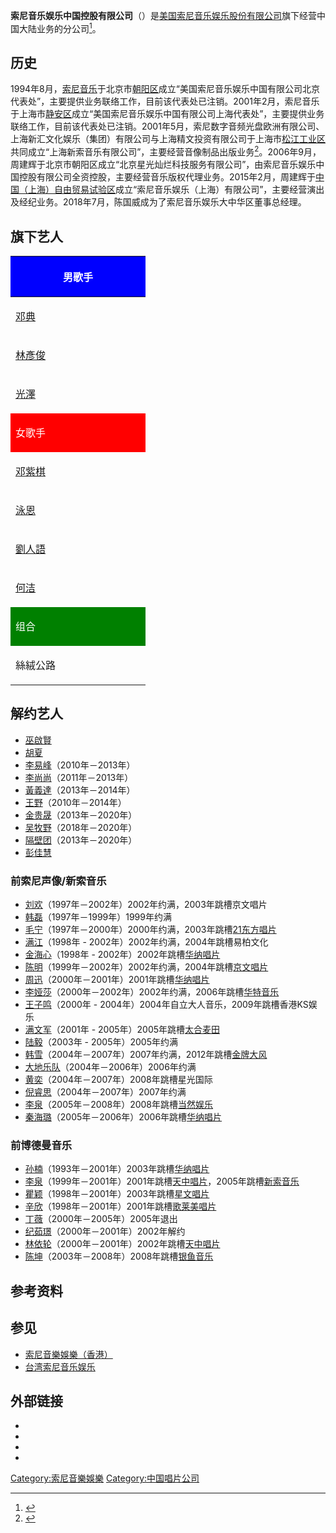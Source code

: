 {{Infobox company
| name = 索尼音樂娛樂中國控股有限公司
| name_en = Sony Music Entertainment China Holdings Limited
| type = [[私人公司|私人公司]]
| local_code_name = HK
| local_code = 1034416
| foundation = {{Start date and age|df=yes|2006|3|29}}
| location = {{HKG}}[[鰂魚涌|鰂魚涌]][[英皇道|英皇道]]979號
| area_served = {{HKG}}
| industry = [[音樂產業|音樂]]、[[娛樂|娛樂]]
| owner = [[索尼|索尼公司]]
| parent = [[索尼音乐娱乐|索尼音乐娱乐]]
}}
{{Infobox company
| name = 北京星光灿烂科技服务有限公司
| name_en = Beijing Star Bright Technical Service Co., Ltd
| logo = Sony Music Entertainment.png
| logo_size = 150px
| type = [[私人公司|私人公司]]
| local_code_name = CN
| local_code = 91110105791605777C
| foundation = {{Start date and age|df=yes|2006|9|1}}
| location = {{PRC}}<br>[[北京市|北京市]][[朝陽區|朝阳区]]郎家园6号[3-3]5幢1层101室
| area_served = {{CHNMLD}}
| key_people = [[陈国威|陈国威]]
| industry = [[音乐产业|音乐]]、[[娱乐|娱乐]]
| assets = 15万美元（2020年）
| owner = [[索尼|索尼公司]]
| parent = [[索尼音乐娱乐|索尼音乐娱乐]]
| homepage = {{URL|sonymusic.com.cn}}
}}
{{Infobox company
| name = 索尼音乐娱乐（上海）有限公司
| name_en = Sony Music Entertainment (Shanghai) Co., Ltd.
| type = [[私人公司|私人公司]]
| local_code_name = CN
| local_code = 913100003246165222
| foundation = {{Start date and age|df=yes|2015|2|13}}
| location = {{PRC}}<br>[[中国（上海）自由贸易试验区|中国（上海）自由贸易试验区]]马吉路2号17层1701E室
| area_served = {{CHNMLD}}
| key_people = [[陈国威|陈国威]]
| industry = [[娱乐|娱乐]]
| assets = 500万人民币（2015年）
| owner = [[索尼|索尼公司]]
| parent = [[索尼音乐娱乐|索尼音乐娱乐]]
| homepage = {{URL|sonymusic.com.cn}}
}}
{{Infobox company
| name = 上海新索音乐有限公司
| name_en = Shanghai Epic Music Entertainment Company Ltd.
| type = [[私人公司|私人公司]]
| local_code_name = CN
| local_code = 91310000710938036B
| foundation = {{Start date and age|df=yes|2001|5|18}}
| location = {{PRC}}[[上海市|上海市]][[松江区|松江工业区]]江田东路99号
| area_served = {{CHNML}}
| key_people = [[刘晓峰|刘晓峰]]
| industry = [[音乐产业|音乐]]
| assets = 1200万美元（2001年）
| owner = 索尼数字音频光盘欧洲有限公司<br>上海新汇文化娱乐（集团）有限公司<br>上海精文投资有限公司
| homepage = {{URL|sonydadc.com.cn}}
}}

'''索尼音乐娱乐中国控股有限公司'''（{{Lang-en|'''Sony Music Entertainment China Ltd.'''}}）是[[索尼音樂娛樂|美国索尼音乐娱乐股份有限公司]]旗下经营中国大陆业务的分公司<ref>{{Cite web|url=https://www.sonymusic.com.cn/%E9%9A%90%E7%A7%81%E6%94%BF%E7%AD%96%E5%A3%B0%E6%98%8E/|title=隐私政策声明 – Sony Music Entertainment China Ltd.|accessdate=2018-11-28|work=www.sonymusic.com.cn|language=en-US|archive-date=2018-11-28|archive-url=https://web.archive.org/web/20181128122720/https://www.sonymusic.com.cn/%E9%9A%90%E7%A7%81%E6%94%BF%E7%AD%96%E5%A3%B0%E6%98%8E/|dead-url=no}}</ref>。

== 历史 ==
1994年8月，[[索尼音乐|索尼音乐]]于北京市[[朝阳区_(北京市)|朝阳区]]成立“美国索尼音乐娱乐中国有限公司北京代表处”，主要提供业务联络工作，目前该代表处已注销。2001年2月，索尼音乐于上海市[[静安区|静安区]]成立“美国索尼音乐娱乐中国有限公司上海代表处”，主要提供业务联络工作，目前该代表处已注销。2001年5月，索尼数字音频光盘欧洲有限公司、上海新汇文化娱乐（集团）有限公司与上海精文投资有限公司于上海市[[松江区|松江工业区]]共同成立“上海新索音乐有限公司”，主要经营音像制品出版业务<ref>{{Cite web|url=http://www.sony.com.cn/2018.htm|title=Sony|accessdate=2018-11-28|work=www.sony.com.cn|archive-date=2019-06-09|archive-url=https://web.archive.org/web/20190609164337/https://www.sony.com.cn/2018.htm|dead-url=no}}</ref>。2006年9月，周建辉于北京市朝阳区成立“北京星光灿烂科技服务有限公司”，由索尼音乐娱乐中国控股有限公司全资控股，主要经营音乐版权代理业务。2015年2月，周建辉于[[中国（上海）自由贸易试验区|中国（上海）自由贸易试验区]]成立“索尼音乐娱乐（上海）有限公司”，主要经营演出及经纪业务。2018年7月，陈国威成为了索尼音乐娱乐大中华区董事总经理。

== 旗下艺人 ==
{| class="wikitable" cellpadding="1" style="width: 700px"
|-
! style="background:blue; color:white" colspan="3" | 男歌手
|-
| width="200"|[[邓典|邓典]] || width="200"| [[田燚|田燚]] || width="200" | [[謝天笑|謝天笑]]
|-
| width="200"|[[林彥俊|林彥俊]] || width="200"| [[王博文|王博文]] || width="200" | [[黄礼格|黄礼格]]
|-
| width="200"| [[光澤_(音樂人)|光澤]] || width="200"| [[王一哲|王一哲]] || width="200"|
|-
! style="background:red; color:white" colspan="3" | 女歌手
|-
| width="200"|[[鄧紫棋|邓紫棋]] || width="200" |[[黄绮珊|黄绮珊]] ||[[陳明憙|陳明憙]]
|-
| width="200"|[[泳恩|泳恩]] || width="200"| [[歐陽娜娜|歐陽娜娜]]|| width="200" |[[张紫宁|张紫宁]]
|-
| width="200"|[[劉人語|劉人語]]|| width="200" |[[蘇芮琪|蘇芮琪]] || width="200" |[[小潘潘_(歌手)|小潘潘]]
|-
| width="200"|[[何洁|何洁]]|| width="200" | || width="200" |
|-
! style="background:green; color:white" colspan="3" | 组合
|-
| width="200"| 絲絨公路 || width="200"|  || width="200"|
|}

==解约艺人==
*[[巫啟賢|巫啟賢]]
*[[胡夏|胡夏]]
*[[李易峰|李易峰]]（2010年－2013年）
*[[李尚尚|李尚尚]]（2011年－2013年）
*[[黃義達|黃義達]]（2013年－2014年）
*[[王野|王野]]（2010年－2014年）
*[[金贵晟|金贵晟]]（2013年－2020年）
*[[吴牧野|吴牧野]]（2018年－2020年）
*[[隔壁团|隔壁团]]（2013年－2020年）
*[[彭佳慧|彭佳慧]]
=== 前索尼声像/新索音乐 ===
*[[刘欢|刘欢]]（1997年－2002年）2002年约满，2003年跳槽京文唱片
*[[韩磊|韩磊]]（1997年－1999年）1999年约满
*[[毛宁|毛宁]]（1997年－2000年）2000年约满，2003年跳槽[[21东方唱片|21东方唱片]]
*[[满江|满江]]（1998年 - 2002年）2002年约满，2004年跳槽易柏文化
*[[金海心|金海心]]（1998年 - 2002年）2002年跳槽[[华纳音乐中国|华纳唱片]]
*[[陈明_(歌手)|陈明]]（1999年－2002年）2002年约满，2004年跳槽[[京文唱片|京文唱片]]
*[[周迅|周迅]]（2000年－2001年）2001年跳槽[[华纳音乐中国|华纳唱片]]
*[[李婭莎|李娅莎]]（2000年－2002年）2002年约满，2006年跳槽[[華特國際音樂|华特音乐]]
*[[王子鸣|王子鸣]]（2000年 - 2004年）2004年自立大人音乐，2009年跳槽香港KS娱乐
*[[满文军|满文军]]（2001年 - 2005年）2005年跳槽[[太合麦田|太合麦田]]
*[[陆毅|陆毅]]（2003年 - 2005年）2005年约满
*[[韩雪|韩雪]]（2004年－2007年）2007年约满，2012年跳槽[[金牌大風|金牌大风]]
*[[大地乐队|大地乐队]]（2004年－2006年）2006年约满
*[[黄奕|黄奕]]（2004年－2007年）2008年跳槽星光国际
*[[倪睿思|倪睿思]]（2004年－2007年）2007年约满
*[[李泉|李泉]]（2005年－2008年）2008年跳槽[[當然娛樂|当然娱乐]]
*[[秦海璐|秦海璐]]（2005年－2006年）2006年跳槽[[华纳音乐中国|华纳唱片]]

=== 前博德曼音乐 ===
*[[孙楠|孙楠]]（1993年－2001年）2003年跳槽[[華納音樂_(台灣)|华纳唱片]]
*[[李泉|李泉]]（1999年－2001年）2001年跳槽[[天中唱片|天中唱片]]，2005年跳槽[[新索音乐|新索音乐]]
*[[瞿颖|瞿颖]]（1998年－2001年）2003年跳槽[[星文唱片|星文唱片]]
*[[辛欣|辛欣]]（1998年－2001年）2001年跳槽[[歌萊美唱片|歌莱美唱片]]
*[[丁薇|丁薇]]（2000年－2005年）2005年退出
*[[紀茹璟|纪茹璟]]（2000年－2001年）2002年解约
*[[林依轮|林依轮]]（2000年－2001年）2002年跳槽[[天中唱片|天中唱片]]
*[[陈坤|陈坤]]（2003年－2008年）2008年跳槽[[银鱼音乐|银鱼音乐]]

== 参考资料 ==
{{Reflist}}

== 参见 ==
* [[索尼音樂娛樂（香港）|索尼音樂娛樂（香港）]]
* [[台灣索尼音樂娛樂|台湾索尼音乐娱乐]]

== 外部链接 ==
* {{Official website|www.sonymusic.com.cn}}
* {{facebook|Sony-Music-China-132934500238674}}
* {{weibo|sonymusic|索尼音乐娱乐中国}}
* {{YouTube|channel=UCTXDzc_XXOUCui7o1FlyrZQ}}

{{Sony Music}}
{{Sony品牌}}
{{中国唱片及影视公司}}

[[Category:索尼音樂娛樂|Category:索尼音樂娛樂]]
[[Category:中国唱片公司|Category:中国唱片公司]]